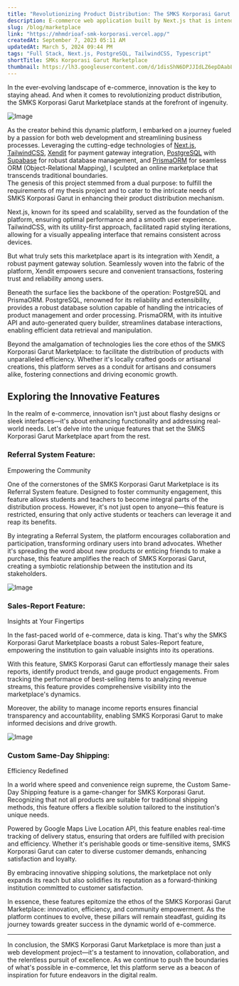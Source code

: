 ```yaml
---
title: "Revolutionizing Product Distribution: The SMKS Korporasi Garut Marketplace"
description: E-commerce web application built by Next.js that is intended to facilitate the SMKS Korporasi Garut product distribution process.
slug: /blog/marketplace
link: "https://mhmdrioaf-smk-korporasi.vercel.app/"
createdAt: September 7, 2023 05:11 AM
updatedAt: March 5, 2024 09:44 PM
tags: "Full Stack, Next.js, PostgreSQL, TailwindCSS, Typescript"
shortTitle: SMKs Korporasi Garut Marketplace
thumbnail: https://lh3.googleusercontent.com/d/1disShN6DPJJIdLZ6epDAabLoFaj_z10K=s2000
---
```


In the ever-evolving landscape of e-commerce, innovation is the key to staying ahead. And when it comes to revolutionizing product distribution, the SMKS Korporasi Garut Marketplace stands at the forefront of ingenuity.

<Image
  src="https://lh3.googleusercontent.com/d/1disShN6DPJJIdLZ6epDAabLoFaj_z10K=s2000"
  alt="Image"
  className="object-cover rounded-md overflow-hidden"
  width={2000}
  height={2500}
/>

As the creator behind this dynamic platform, I embarked on a journey fueled by a passion for both web development and streamlining business processes. Leveraging the cutting-edge technologies of [Next.js](https://nextjs.org), [TailwindCSS](https://tailwindcss.com), [Xendit](https://xendit.co) for payment gateway integration, [PostgreSQL](https://postgresql.org) with [Supabase](https://supabase.com) for robust database management, and [PrismaORM](https://prisma.io) for seamless ORM (Object-Relational Mapping), I sculpted an online marketplace that transcends traditional boundaries.  
The genesis of this project stemmed from a dual purpose: to fulfill the requirements of my thesis project and to cater to the intricate needs of SMKS Korporasi Garut in enhancing their product distribution mechanism.

Next.js, known for its speed and scalability, served as the foundation of the platform, ensuring optimal performance and a smooth user experience. TailwindCSS, with its utility-first approach, facilitated rapid styling iterations, allowing for a visually appealing interface that remains consistent across devices.

But what truly sets this marketplace apart is its integration with Xendit, a robust payment gateway solution. Seamlessly woven into the fabric of the platform, Xendit empowers secure and convenient transactions, fostering trust and reliability among users.

Beneath the surface lies the backbone of the operation: PostgreSQL and PrismaORM. PostgreSQL, renowned for its reliability and extensibility, provides a robust database solution capable of handling the intricacies of product management and order processing. PrismaORM, with its intuitive API and auto-generated query builder, streamlines database interactions, enabling efficient data retrieval and manipulation.

Beyond the amalgamation of technologies lies the core ethos of the SMKS Korporasi Garut Marketplace: to facilitate the distribution of products with unparalleled efficiency. Whether it's locally crafted goods or artisanal creations, this platform serves as a conduit for artisans and consumers alike, fostering connections and driving economic growth.

## Exploring the Innovative Features

In the realm of e-commerce, innovation isn't just about flashy designs or sleek interfaces—it's about enhancing functionality and addressing real-world needs. Let's delve into the unique features that set the SMKS Korporasi Garut Marketplace apart from the rest.

### Referral System Feature:

Empowering the Community

One of the cornerstones of the SMKS Korporasi Garut Marketplace is its Referral System feature. Designed to foster community engagement, this feature allows students and teachers to become integral parts of the distribution process. However, it's not just open to anyone—this feature is restricted, ensuring that only active students or teachers can leverage it and reap its benefits.

By integrating a Referral System, the platform encourages collaboration and participation, transforming ordinary users into brand advocates. Whether it's spreading the word about new products or enticing friends to make a purchase, this feature amplifies the reach of SMKS Korporasi Garut, creating a symbiotic relationship between the institution and its stakeholders.

<Image
  src="https://lh3.googleusercontent.com/d/16CidzrXaWViGzMIkwZLkQOypX-aX693d=s2000"
  alt="Image"
  className="object-cover rounded-md overflow-hidden"
  width={2000}
  height={2500}
/>

### Sales-Report Feature:

Insights at Your Fingertips

In the fast-paced world of e-commerce, data is king. That's why the SMKS Korporasi Garut Marketplace boasts a robust Sales-Report feature, empowering the institution to gain valuable insights into its operations.

With this feature, SMKS Korporasi Garut can effortlessly manage their sales reports, identify product trends, and gauge product engagements. From tracking the performance of best-selling items to analyzing revenue streams, this feature provides comprehensive visibility into the marketplace's dynamics.

Moreover, the ability to manage income reports ensures financial transparency and accountability, enabling SMKS Korporasi Garut to make informed decisions and drive growth.

<Image
  src="https://lh3.googleusercontent.com/d/17qW29vEswJGca8WUdQu3UMH09GMIptK_=s2000"
  alt="Image"
  className="object-cover rounded-md overflow-hidden"
  width={2000}
  height={2500}
/>

### Custom Same-Day Shipping:

Efficiency Redefined

In a world where speed and convenience reign supreme, the Custom Same-Day Shipping feature is a game-changer for SMKS Korporasi Garut. Recognizing that not all products are suitable for traditional shipping methods, this feature offers a flexible solution tailored to the institution's unique needs.

Powered by Google Maps Live Location API, this feature enables real-time tracking of delivery status, ensuring that orders are fulfilled with precision and efficiency. Whether it's perishable goods or time-sensitive items, SMKS Korporasi Garut can cater to diverse customer demands, enhancing satisfaction and loyalty.

By embracing innovative shipping solutions, the marketplace not only expands its reach but also solidifies its reputation as a forward-thinking institution committed to customer satisfaction.

In essence, these features epitomize the ethos of the SMKS Korporasi Garut Marketplace: innovation, efficiency, and community empowerment. As the platform continues to evolve, these pillars will remain steadfast, guiding its journey towards greater success in the dynamic world of e-commerce.

---

In conclusion, the SMKS Korporasi Garut Marketplace is more than just a web development project—it's a testament to innovation, collaboration, and the relentless pursuit of excellence. As we continue to push the boundaries of what's possible in e-commerce, let this platform serve as a beacon of inspiration for future endeavors in the digital realm.
